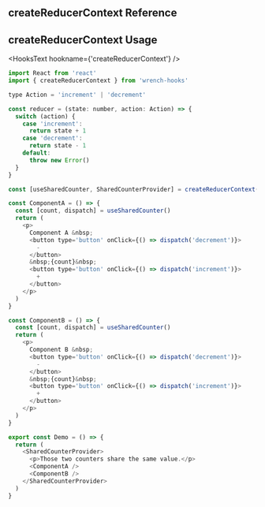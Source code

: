 
<Meta title='hooks/createReducerContext' />

<h2 style={{ color: '#ff3399' }}> createReducerContext Reference </h2>

<Demo />
<Home />

<h2 style={{ color: '#ff3399' }}>createReducerContext Usage </h2>

<HooksText hookname={'createReducerContext'} />

```js
import React from 'react'
import { createReducerContext } from 'wrench-hooks'

type Action = 'increment' | 'decrement'

const reducer = (state: number, action: Action) => {
  switch (action) {
    case 'increment':
      return state + 1
    case 'decrement':
      return state - 1
    default:
      throw new Error()
  }
}

const [useSharedCounter, SharedCounterProvider] = createReducerContext(reducer, 0)

const ComponentA = () => {
  const [count, dispatch] = useSharedCounter()
  return (
    <p>
      Component A &nbsp;
      <button type='button' onClick={() => dispatch('decrement')}>
        -
      </button>
      &nbsp;{count}&nbsp;
      <button type='button' onClick={() => dispatch('increment')}>
        +
      </button>
    </p>
  )
}

const ComponentB = () => {
  const [count, dispatch] = useSharedCounter()
  return (
    <p>
      Component B &nbsp;
      <button type='button' onClick={() => dispatch('decrement')}>
        -
      </button>
      &nbsp;{count}&nbsp;
      <button type='button' onClick={() => dispatch('increment')}>
        +
      </button>
    </p>
  )
}

export const Demo = () => {
  return (
    <SharedCounterProvider>
      <p>Those two counters share the same value.</p>
      <ComponentA />
      <ComponentB />
    </SharedCounterProvider>
  )
}
```
